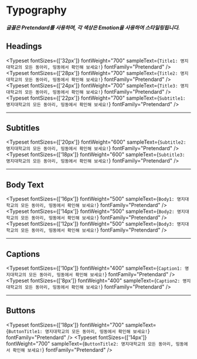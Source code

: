 
<Meta title="components/common/Typography" />

# Typography

##### 글꼴은 Pretendard를 사용하며, 각 색상은 Emotion을 사용하여 스타일링됩니다.

## Headings

<Typeset
  fontSizes={['32px']}
  fontWeight="700"
  sampleText={`Title1: 명지대학교의 모든 동아리, 띵동에서 확인해 보세요!`}
  fontFamily="Pretendard"
/>
<Typeset
  fontSizes={['28px']}
  fontWeight="700"
  sampleText={`Title2: 명지대학교의 모든 동아리, 띵동에서 확인해 보세요!`}
  fontFamily="Pretendard"
/>
<Typeset
  fontSizes={['24px']}
  fontWeight="700"
  sampleText={`Title3: 명지대학교의 모든 동아리, 띵동에서 확인해 보세요!`}
  fontFamily="Pretendard"
/>
<Typeset
  fontSizes={['22px']}
  fontWeight="700"
  sampleText={`Subtitle1: 명지대학교의 모든 동아리, 띵동에서 확인해 보세요!`}
  fontFamily="Pretendard"
/>

---

## Subtitles

<Typeset
  fontSizes={['20px']}
  fontWeight="600"
  sampleText={`Subtitle2: 명지대학교의 모든 동아리, 띵동에서 확인해 보세요!`}
  fontFamily="Pretendard"
/>
<Typeset
  fontSizes={['18px']}
  fontWeight="600"
  sampleText={`Subtitle3: 명지대학교의 모든 동아리, 띵동에서 확인해 보세요!`}
  fontFamily="Pretendard"
/>

---

## Body Text

<Typeset
  fontSizes={['16px']}
  fontWeight="500"
  sampleText={`Body1: 명지대학교의 모든 동아리, 띵동에서 확인해 보세요!`}
  fontFamily="Pretendard"
/>
<Typeset
  fontSizes={['14px']}
  fontWeight="500"
  sampleText={`Body2: 명지대학교의 모든 동아리, 띵동에서 확인해 보세요!`}
  fontFamily="Pretendard"
/>
<Typeset
  fontSizes={['12px']}
  fontWeight="500"
  sampleText={`Body3: 명지대학교의 모든 동아리, 띵동에서 확인해 보세요!`}
  fontFamily="Pretendard"
/>

---

## Captions

<Typeset
  fontSizes={['10px']}
  fontWeight="400"
  sampleText={`Caption1: 명지대학교의 모든 동아리, 띵동에서 확인해 보세요!`}
  fontFamily="Pretendard"
/>
<Typeset
  fontSizes={['8px']}
  fontWeight="400"
  sampleText={`Caption2: 명지대학교의 모든 동아리, 띵동에서 확인해 보세요!`}
  fontFamily="Pretendard"
/>

---

## Buttons

<Typeset
  fontSizes={['18px']}
  fontWeight="700"
  sampleText={`ButtonTitle1: 명지대학교의 모든 동아리, 띵동에서 확인해 보세요!`}
  fontFamily="Pretendard"
/>
<Typeset
  fontSizes={['14px']}
  fontWeight="700"
  sampleText={`ButtonTitle2: 명지대학교의 모든 동아리, 띵동에서 확인해 보세요!`}
  fontFamily="Pretendard"
/>

